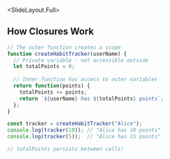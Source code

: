
<SlideLayout.Full>
## How Closures Work
<CodeDisplay >
  <File name="example.js">
    
```javascript
// The outer function creates a scope
function createHabitTracker(userName) {
  // Private variable - not accessible outside
  let totalPoints = 0;
  
  // Inner function has access to outer variables
  return function(points) {
    totalPoints += points;
    return `${userName} has ${totalPoints} points`;
  };
}

const tracker = createHabitTracker("Alice");
console.log(tracker(10)); // "Alice has 10 points"
console.log(tracker(5));  // "Alice has 15 points"

// totalPoints persists between calls!
```
    
  </File>
</CodeDisplay>
</SlideLayout.Full>